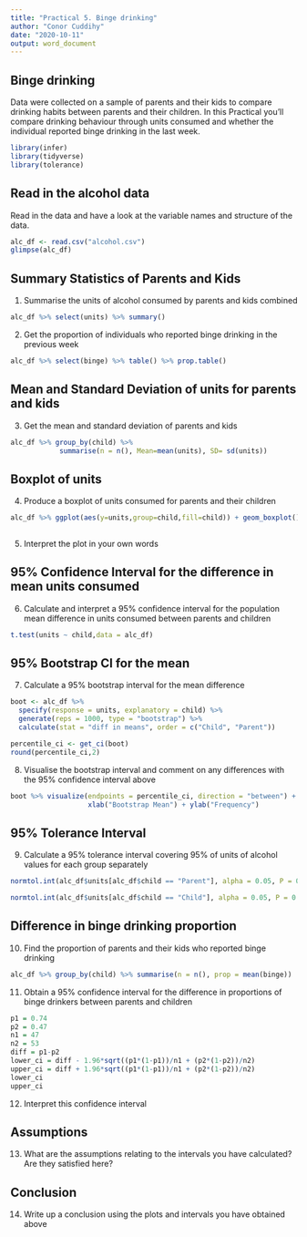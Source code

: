 ```yaml
---
title: "Practical 5. Binge drinking"
author: "Conor Cuddihy"
date: "2020-10-11"
output: word_document
---
```


## Binge drinking

Data were collected on a sample of parents and their kids to compare drinking habits between parents and their children. In this Practical you'll compare drinking behaviour through units consumed and whether the individual reported binge drinking in the last week.

```r
library(infer)
library(tidyverse)
library(tolerance)
```

## Read in the alcohol data

Read in the data and have a look at the variable names and structure of the data.

```r
alc_df <- read.csv("alcohol.csv")
glimpse(alc_df)
```

## Summary Statistics of Parents and Kids

1. Summarise the units of alcohol consumed by parents and kids combined


```r
alc_df %>% select(units) %>% summary()
```

2. Get the proportion of individuals who reported binge drinking in the previous week

```r
alc_df %>% select(binge) %>% table() %>% prop.table()
```


## Mean and Standard Deviation of units for parents and kids

3. Get the mean and standard deviation of parents and kids

```r

alc_df %>% group_by(child) %>%
            summarise(n = n(), Mean=mean(units), SD= sd(units))

```


## Boxplot of units

4. Produce a boxplot of units consumed for parents and their children


```r
alc_df %>% ggplot(aes(y=units,group=child,fill=child)) + geom_boxplot()
  
```

5. Interpret the plot in your own words


## 95% Confidence Interval for the difference in mean units consumed

6. Calculate and interpret a 95% confidence interval for the population mean difference in units consumed between parents and children

```r

t.test(units ~ child,data = alc_df)

```


## 95% Bootstrap CI for the mean

7. Calculate a 95% bootstrap interval for the mean difference

```r

boot <- alc_df %>%
  specify(response = units, explanatory = child) %>%
  generate(reps = 1000, type = "bootstrap") %>%
  calculate(stat = "diff in means", order = c("Child", "Parent"))

percentile_ci <- get_ci(boot)
round(percentile_ci,2)

```


8. Visualise the bootstrap interval and comment on any differences with the 95% confidence interval above

```r
boot %>% visualize(endpoints = percentile_ci, direction = "between") +
                   xlab("Bootstrap Mean") + ylab("Frequency")

```


## 95% Tolerance Interval

9. Calculate a 95% tolerance interval covering 95% of units of alcohol values for each group separately

```r

normtol.int(alc_df$units[alc_df$child == "Parent"], alpha = 0.05, P = 0.95, side = 2)

normtol.int(alc_df$units[alc_df$child == "Child"], alpha = 0.05, P = 0.95, side = 2)

```


## Difference in binge drinking proportion

10. Find the proportion of parents and their kids who reported binge drinking

```r

alc_df %>% group_by(child) %>% summarise(n = n(), prop = mean(binge))

```


11. Obtain a 95% confidence interval for the difference in proportions of binge drinkers between parents and children

```r


p1 = 0.74
p2 = 0.47
n1 = 47
n2 = 53
diff = p1-p2
lower_ci = diff - 1.96*sqrt((p1*(1-p1))/n1 + (p2*(1-p2))/n2)
upper_ci = diff + 1.96*sqrt((p1*(1-p1))/n1 + (p2*(1-p2))/n2)
lower_ci
upper_ci


```


12. Interpret this confidence interval

## Assumptions

13. What are the assumptions relating to the intervals you have calculated? Are they satisfied here?

## Conclusion

14. Write up a conclusion using the plots and intervals you have obtained above
